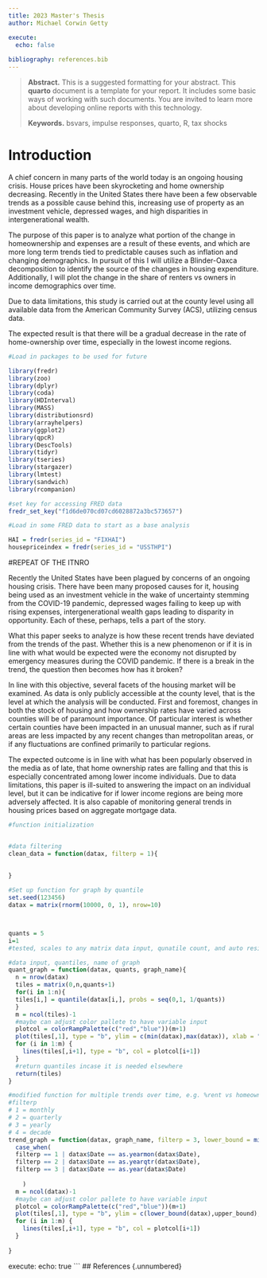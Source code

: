 ```yaml
---
title: 2023 Master's Thesis
author: Michael Corwin Getty

execute:
  echo: false
  
bibliography: references.bib
---
```


> **Abstract.** This is a suggested formatting for your abstract. This **quarto** document is a template for your report. It includes some basic ways of working with such documents. You are invited to learn more about developing online reports with this technology. 
>
> **Keywords.** bsvars, impulse responses, quarto, R, tax shocks

# Introduction

A chief concern in many parts of the world today is an ongoing housing crisis. House prices have been skyrocketing and home ownership decreasing. Recently in the United States there have been a few observable trends as a possible cause behind this, increasing use of property as an investment vehicle, depressed wages, and high disparities in intergenerational wealth.

The purpose of this paper is to analyze what portion of the change in homeownership and expenses are a result of these events, and which are more long term trends tied to predictable causes such as inflation and changing demographics. In pursuit of this I will utilize a Blinder-Oaxca decomposition to identify the source of the changes in housing expenditure. Additionally, I will plot the change in the share of renters vs owners in income demographics over time.

Due to data limitations, this study is carried out at the county level using all available data from the American Community Survey (ACS), utilizing census data.

The expected result is that there will be a gradual decrease in the rate of home-ownership over time, especially in the lowest income regions.


```r

#Load in packages to be used for future

library(fredr)
library(zoo)
library(dplyr)
library(coda)
library(HDInterval)
library(MASS)
library(distributionsrd)
library(arrayhelpers)
library(ggplot2)
library(qpcR)
library(DescTools)
library(tidyr)
library(tseries)
library(stargazer)
library(lmtest)
library(sandwich)
library(rcompanion)

#set key for accessing FRED data
fredr_set_key("f1d6de070cd07cd6028872a3bc573657")

#Load in some FRED data to start as a base analysis

HAI = fredr(series_id = "FIXHAI")
housepriceindex = fredr(series_id = "USSTHPI")

```

#REPEAT OF THE ITNRO

Recently the United States have been plagued by concerns of an ongoing housing crisis. There have been many proposed causes for it, housing being used as an investment vehicle in the wake of uncertainty stemming from the COVID-19 pandemic, depressed wages failing to keep up with rising expenses, intergenerational wealth gaps leading to disparity in opportunity. Each of these, perhaps, tells a part of the story.

What this paper seeks to analyze is how these recent trends have deviated from the trends of the past. Whether this is a new phenomenon or if it is in line with what would be expected were the economy not disrupted by emergency measures during the COVID pandemic. If there is a break in the trend, the question then becomes how has it broken?

In line with this objective, several facets of the housing market will be examined. As data is only publicly accessible at the county level, that is the level at which the analysis will be conducted. First and foremost, changes in both the stock of housing and how ownership rates have varied across counties will be of paramount importance. Of particular interest is whether certain counties have been impacted in an unusual manner, such as if rural areas are less impacted by any recent changes than metropolitan areas, or if any fluctuations are confined primarily to particular regions. 

The expected outcome is in line with what has been popularly observed in the media as of late, that home ownership rates are falling and that this is especially concentrated among lower income individuals. Due to data limitations, this paper is ill-suited to answering the impact on an individual level, but it can be indicative for if lower income regions are being more adversely affected. It is also capable of monitoring general trends in housing prices based on aggregate mortgage data. 


```r

#function initialization 


#data filtering
clean_data = function(datax, filterp = 1){
  
  
}

#Set up function for graph by quantile
set.seed(123456)
datax = matrix(rnorm(10000, 0, 1), nrow=10)



quants = 5
i=1
#tested, scales to any matrix data input, qunatile count, and auto resizes to fit

#data input, quantiles, name of graph
quant_graph = function(datax, quants, graph_name){
  n = nrow(datax)
  tiles = matrix(0,n,quants+1)
  for(i in 1:n){
  tiles[i,] = quantile(datax[i,], probs = seq(0,1, 1/quants))
  }
  m = ncol(tiles)-1
  #maybe can adjust color pallete to have variable input
  plotcol = colorRampPalette(c("red","blue"))(m+1)
  plot(tiles[,1], type = "b", ylim = c(min(datax),max(datax)), xlab = "Time", ylab = "Value", main = graph_name, col = plotcol[1])
  for (i in 1:m) {
    lines(tiles[,i+1], type = "b", col = plotcol[i+1])
  }
  #return quantiles incase it is needed elsewhere
  return(tiles)
}

#modified function for multiple trends over time, e.g. %rent vs homeowner
#filterp
# 1 = monthly
# 2 = quarterly
# 3 = yearly
# 4 = decade
trend_graph = function(datax, graph_name, filterp = 3, lower_bound = min(datax), upper_bound = max(datax)){
  case_when(
  filterp == 1 | datax$Date == as.yearmon(datax$Date),
  filterp == 2 | datax$Date == as.yearqtr(datax$Date),
  filterp == 3 | datax$Date == as.year(datax$Date)    
  
    )
  m = ncol(datax)-1
  #maybe can adjust color pallete to have variable input
  plotcol = colorRampPalette(c("red","blue"))(m+1)
  plot(tiles[,1], type = "b", ylim = c(lower_bound(datax),upper_bound), xlab = "Time", ylab = "Value", main = graph_name, col = plotcol[1])
  for (i in 1:m) {
    lines(tiles[,i+1], type = "b", col = plotcol[i+1])
  }
  
}


```

execute:
  echo: true
```
## References {.unnumbered}